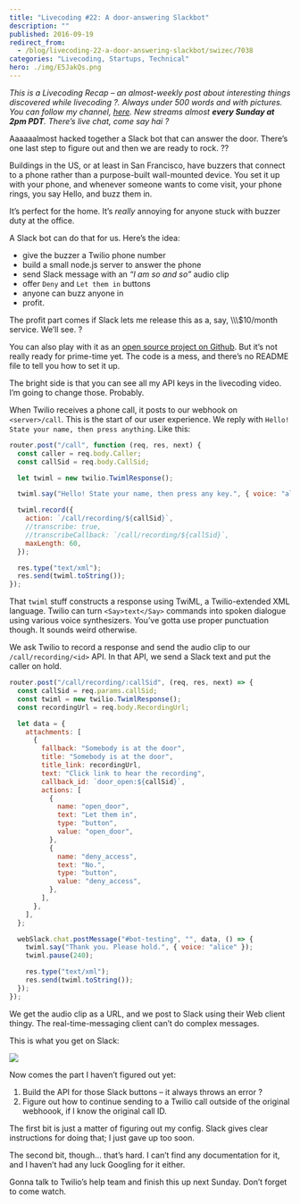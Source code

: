```yaml
---
title: "Livecoding #22: A door-answering Slackbot"
description: ""
published: 2016-09-19
redirect_from:
  - /blog/livecoding-22-a-door-answering-slackbot/swizec/7038
categories: "Livecoding, Startups, Technical"
hero: ./img/E5JakQs.png
---
```


_This is a Livecoding Recap – an almost-weekly post about interesting things discovered while livecoding ?. Always under 500 words and with pictures. You can follow my channel, [here](https://livecoding.tv/swizec). New streams almost **every Sunday at 2pm PDT**. There’s live chat, come say hai ?_

Aaaaaalmost hacked together a Slack bot that can answer the door. There’s one last step to figure out and then we are ready to rock. ??

Buildings in the US, or at least in San Francisco, have buzzers that connect to a phone rather than a purpose-built wall-mounted device. You set it up with your phone, and whenever someone wants to come visit, your phone rings, you say Hello, and buzz them in.

It’s perfect for the home. It’s _really_ annoying for anyone stuck with buzzer duty at the office.

A Slack bot can do that for us. Here’s the idea:

- give the buzzer a Twilio phone number
- build a small node.js server to answer the phone
- send Slack message with an _“I am so and so”_ audio clip
- offer `Deny` and `Let them in` buttons
- anyone can buzz anyone in
- profit.

The profit part comes if Slack lets me release this as a, say, \\\\\\\$10/month service. We’ll see. ?

You can also play with it as an [open source project on Github](https://github.com/Swizec/door-answer-slackbot). But it’s not really ready for prime-time yet. The code is a mess, and there’s no README file to tell you how to set it up.

The bright side is that you can see all my API keys in the livecoding video. I’m going to change those. Probably.

When Twilio receives a phone call, it posts to our webhook on `<server>/call`. This is the start of our user experience. We reply with `Hello! State your name, then press anything`. Like this:

```javascript
router.post("/call", function (req, res, next) {
  const caller = req.body.Caller;
  const callSid = req.body.CallSid;

  let twiml = new twilio.TwimlResponse();

  twiml.say("Hello! State your name, then press any key.", { voice: "alice" });

  twiml.record({
    action: `/call/recording/${callSid}`,
    //transcribe: true,
    //transcribeCallback: `/call/recording/${callSid}`,
    maxLength: 60,
  });

  res.type("text/xml");
  res.send(twiml.toString());
});
```

That `twiml` stuff constructs a response using TwiML, a Twilio-extended XML language. Twilio can turn `<Say>text</Say>` commands into spoken dialogue using various voice synthesizers. You’ve gotta use proper punctuation though. It sounds weird otherwise.

We ask Twilio to record a response and send the audio clip to our `/call/recording/<id>` API. In that API, we send a Slack text and put the caller on hold.

```javascript
router.post("/call/recording/:callSid", (req, res, next) => {
  const callSid = req.params.callSid;
  const twiml = new twilio.TwimlResponse();
  const recordingUrl = req.body.RecordingUrl;

  let data = {
    attachments: [
      {
        fallback: "Somebody is at the door",
        title: "Somebody is at the door",
        title_link: recordingUrl,
        text: "Click link to hear the recording",
        callback_id: `door_open:${callSid}`,
        actions: [
          {
            name: "open_door",
            text: "Let them in",
            type: "button",
            value: "open_door",
          },
          {
            name: "deny_access",
            text: "No.",
            type: "button",
            value: "deny_access",
          },
        ],
      },
    ],
  };

  webSlack.chat.postMessage("#bot-testing", "", data, () => {
    twiml.say("Thank you. Please hold.", { voice: "alice" });
    twiml.pause(240);

    res.type("text/xml");
    res.send(twiml.toString());
  });
});
```

We get the audio clip as a URL, and we post to Slack using their Web client thingy. The real-time-messaging client can’t do complex messages.

This is what you get on Slack:

![](./img/E5JakQs.png)

Now comes the part I haven’t figured out yet:

1.  Build the API for those Slack buttons – it always throws an error ?
2.  Figure out how to continue sending to a Twilio call outside of the original webhoook, if I know the original call ID.

The first bit is just a matter of figuring out my config. Slack gives clear instructions for doing that; I just gave up too soon.

The second bit, though… that’s hard. I can’t find any documentation for it, and I haven’t had any luck Googling for it either.

Gonna talk to Twilio’s help team and finish this up next Sunday. Don’t forget to come watch.
